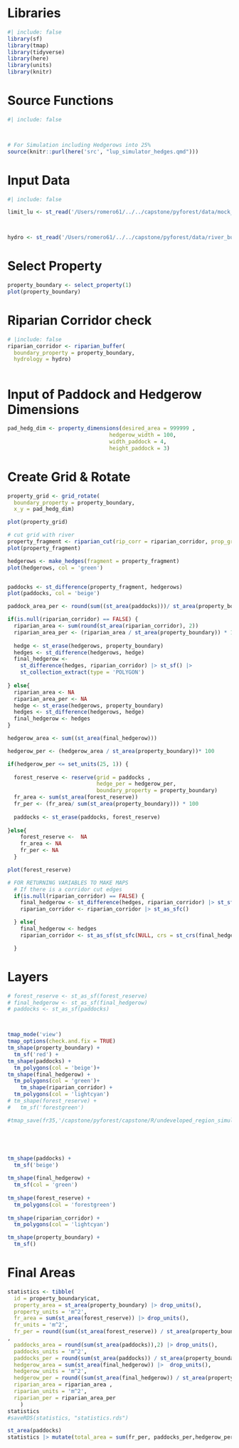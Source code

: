 # Libraries

```r
#| include: false
library(sf)
library(tmap)
library(tidyverse)
library(here)
library(units)
library(knitr)
```

# Source Functions

```r
#| include: false



# For Simulation including Hedgerows into 25%
source(knitr::purl(here('src', "lup_simulator_hedges.qmd")))
```

# Input Data

```r
#| include: false

limit_lu <- st_read('/Users/romero61/../../capstone/pyforest/data/mock_properties/mock_properties.shp')



hydro <- st_read('/Users/romero61/../../capstone/pyforest/data/river_buffer/river_buffer.gpkg')

```

# Select Property

```r

property_boundary <- select_property(1)
plot(property_boundary)

```

# Riparian Corridor check

```r

# |include: false
riparian_corridor <- riparian_buffer(
  boundary_property = property_boundary,
  hydrology = hydro)



```

# Input of Paddock and Hedgerow Dimensions

```r
pad_hedg_dim <- property_dimensions(desired_area = 999999 ,
                                hedgerow_width = 100,
                                width_paddock = 4,
                                height_paddock = 3)

```

# Create Grid & Rotate

```r
property_grid <- grid_rotate(
  boundary_property = property_boundary,
  x_y = pad_hedg_dim)

plot(property_grid)
```

```r
# cut grid with river
property_fragment <- riparian_cut(rip_corr = riparian_corridor, prop_gr = property_grid)
plot(property_fragment)
```

```r
hedgerows <- make_hedges(fragment = property_fragment)
plot(hedgerows, col = 'green')



```

```r
paddocks <- st_difference(property_fragment, hedgerows)
plot(paddocks, col = 'beige')

paddock_area_per <- round(sum((st_area(paddocks)))/ st_area(property_boundary) * 100 ,2) 
```



```r
if(is.null(riparian_corridor) == FALSE) {
  riparian_area <- sum(round(st_area(riparian_corridor), 2))
  riparian_area_per <- (riparian_area / st_area(property_boundary)) * 100
  
  hedge <- st_erase(hedgerows, property_boundary)
  hedges <- st_difference(hedgerows, hedge)
  final_hedgerow <-
    st_difference(hedges, riparian_corridor) |> st_sf() |>
    st_collection_extract(type = 'POLYGON')
  
} else{
  riparian_area <- NA
  riparian_area_per <- NA
  hedge <- st_erase(hedgerows, property_boundary)
  hedges <- st_difference(hedgerows, hedge)
  final_hedgerow <- hedges
}
```

```r
hedgerow_area <- sum((st_area(final_hedgerow)))

hedgerow_per <- (hedgerow_area / st_area(property_boundary))* 100
```


```r
if(hedgerow_per <= set_units(25, 1)) {
  
  forest_reserve <- reserve(grid = paddocks , 
                            hedge_per = hedgerow_per, 
                            boundary_property = property_boundary)
  fr_area <- sum(st_area(forest_reserve)) 
  fr_per <- (fr_area/ sum(st_area(property_boundary))) * 100
  
  paddocks <- st_erase(paddocks, forest_reserve)
  
}else{
    forest_reserve <-  NA
    fr_area <- NA
    fr_per <- NA 
  }

```


```r
plot(forest_reserve)

```







```r
# FOR RETURNING VARIABLES TO MAKE MAPS
  # If there is a corridor cut edges
  if(is.null(riparian_corridor) == FALSE) {
    final_hedgerow <- st_difference(hedges, riparian_corridor) |> st_sf() |> st_collection_extract(type = 'POLYGON') |> st_as_sfc()
    riparian_corridor <- riparian_corridor |> st_as_sfc()

  } else{
    final_hedgerow <- hedges
    riparian_corridor <- st_as_sf(st_sfc(NULL, crs = st_crs(final_hedgerow))) |> st_as_sfc() # Add an empty sf object with the same CRS

  }
```

# Layers

```r

# forest_reserve <- st_as_sf(forest_reserve)
# final_hedgerow <- st_as_sf(final_hedgerow) 
# paddocks <- st_as_sf(paddocks)



tmap_mode('view')
tmap_options(check.and.fix = TRUE)
tm_shape(property_boundary) +
  tm_sf('red') +
tm_shape(paddocks) +
  tm_polygons(col = 'beige')+
tm_shape(final_hedgerow) +
  tm_polygons(col = 'green')+
    tm_shape(riparian_corridor) +
  tm_polygons(col = 'lightcyan')
# tm_shape(forest_reserve) +
#   tm_sf('forestgreen')

#tmap_save(fr35,'/capstone/pyforest/capstone/R/undeveloped_region_simulation/fr35.png')





tm_shape(paddocks) +
  tm_sf('beige')
  
tm_shape(final_hedgerow) +
  tm_sf(col = 'green')  
  
tm_shape(forest_reserve) +
  tm_polygons(col = 'forestgreen')
  
tm_shape(riparian_corridor) +
  tm_polygons(col = 'lightcyan')

tm_shape(property_boundary) +
  tm_sf()

```

# Final Areas

```r
statistics <- tibble(
  id = property_boundary$cat,
  property_area = st_area(property_boundary) |> drop_units(),
  property_units = 'm^2',
  fr_area = sum(st_area(forest_reserve)) |> drop_units(),
  fr_units = 'm^2',
  fr_per = round((sum((st_area(forest_reserve)) / st_area(property_boundary))) * 100,2)|> drop_units()
,
  paddocks_area = round(sum(st_area(paddocks)),2) |> drop_units(),
  paddocks_units = 'm^2',
  paddocks_per = round(sum(st_area(paddocks)) / st_area(property_boundary)* 100 ,2) |>  drop_units(),
  hedgerow_area = sum(st_area(final_hedgerow)) |>  drop_units(),
  hedgerow_units = 'm^2',
  hedgerow_per = round((sum(st_area(final_hedgerow)) / st_area(property_boundary)) * 100,2) |> drop_units(),
  riparian_area = riparian_area ,
  riparian_units = 'm^2',
  riparian_per = riparian_area_per
    )
statistics
#saveRDS(statistics, "statistics.rds")
```

```r

st_area(paddocks)
statistics |> mutate(total_area = sum(fr_per, paddocks_per,hedgerow_per, riparian_per))

```

